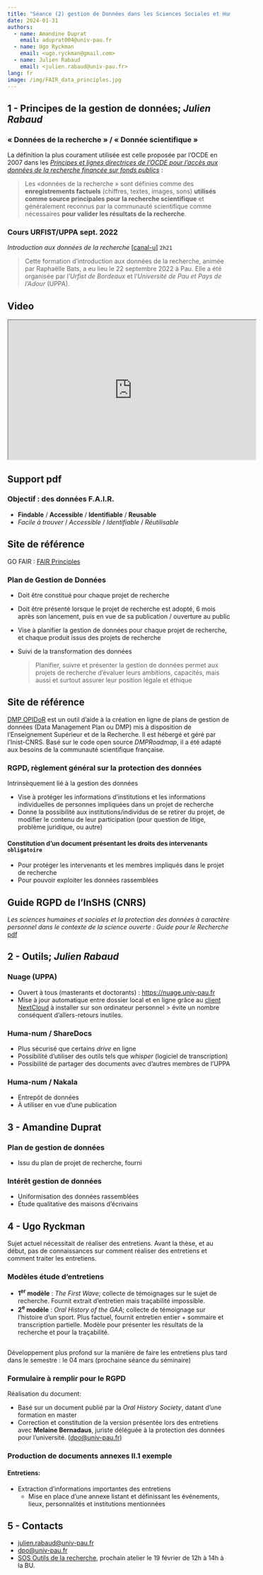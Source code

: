 ```yaml
---
title: "Séance (2) gestion de Données dans les Sciences Sociales et Humaines"
date: 2024-01-31
authors:
  - name: Amandine Duprat
    email: aduprat004@univ-pau.fr
  - name: Ugo Ryckman
    email: <ugo.ryckman@gmail.com>
  - name: Julien Rabaud
    email: <julien.rabaud@univ-pau.fr>
lang: fr
image: /img/FAIR_data_principles.jpg
---
```



## 1 - Principes de la gestion de données; *Julien Rabaud*

### « Données de la recherche » / « Donnée scientifique »

La définition la plus courament utilisée est celle proposée par l’OCDE en 2007 dans les [*Principes et lignes directrices de l’OCDE pour l’accès aux données de la recherche financée sur fonds publics*](http://www.oecd.org/fr/sti/sci-tech/38500823.pdf) :
 
> Les «données de la recherche » sont définies comme des **enregistrements factuels** (chiffres, textes, images, sons) **utilisés comme source principales pour la recherche scientifique** et généralement reconnus par la communauté scientifique comme nécessaires **pour valider les résultats de la recherche**.

### Cours URFIST/UPPA sept. 2022

*Introduction aux données de la recherche* \[[canal-u](https://www.canal-u.tv/chaines/callisto/introduction-aux-donnees-de-la-recherche)\] `2h21`

> Cette formation d'introduction aux données de la recherche, animée par Raphaëlle Bats, a eu lieu le 22 septembre 2022 à Pau. Elle a été organisée par l'*Urfist de Bordeaux* et l'*Université de Pau et Pays de l'Adour* (UPPA).

::: {.callout-tip collapse="true"}
## Video

<iframe width="560" height="315" src="https://www.canal-u.tv/chaines/callisto/embed/135039?t=0" allowfullscreen></iframe>
:::

::: {.callout-tip collapse="true"}
## Support pdf

<object data="pdf/Introduction-Données-2022.pdf" type="application/pdf" width="100%"> 
</object>
:::


  

### Objectif : des données F.A.I.R.

- **Findable** / **Accessible** / **Identifiable** / **Reusable**
- *Facile à trouver* / *Accessible* / *Identifiable* / *Réutilisable*

::: callout-tip
## Site de référence

GO FAIR : [FAIR Principles](https://www.go-fair.org/fair-principles/)
:::

### Plan de Gestion de Données

- Doit être constitué pour chaque projet de recherche
- Doit être présenté lorsque le projet de recherche est adopté, 6 mois après son lancement, puis en vue de sa publication / ouverture au public
- Vise à planifier la gestion de données pour chaque projet de recherche, et chaque produit issus des projets de recherche
- Suivi de la transformation des données
  
  > Planifier, suivre et présenter la gestion de données permet aux projets de recherche d'évaluer leurs ambitions, capacités, mais aussi et surtout assurer leur position légale et éthique

::: callout-tip
## Site de référence

[DMP OPIDoR](https://opidor.fr/planifier/) est un outil d’aide à la création en ligne de plans de gestion de données (Data Management Plan ou DMP) mis à disposition de l’Enseignement Supérieur et de la Recherche. Il est hébergé et géré par l’Inist-CNRS. Basé sur le code open source *DMPRoadmap*, il a été adapté aux besoins de la communauté scientifique française.
:::

### RGPD, règlement général sur la protection des données

Intrinsèquement lié à la gestion des données

- Vise à protéger les informations d'institutions et les informations individuelles de personnes impliquées dans un projet de recherche
- Donne la possibilité aux institutions/individus de se retirer du projet, de modifier le contenu de leur participation (pour question de litige, problème juridique, ou autre)

#### Constitution d'un document présentant les droits des intervenants `obligatoire`

- Pour protéger les intervenants et les membres impliqués dans le projet de recherche
- Pour pouvoir exploiter les données rassemblées

::: callout-tip
## Guide RGPD de l'**InSHS** (CNRS)

*Les sciences humaines et sociales et la protection des données à caractère personnel dans le contexte de la science ouverte : Guide pour le Recherche* [pdf](https://www.inshs.cnrs.fr/sites/institut_inshs/files/pdf/guide-rgpd_2.pdf)
:::

## 2 - Outils; *Julien Rabaud*

### Nuage (UPPA)

- Ouvert à tous (masterants et doctorants) : <https://nuage.univ-pau.fr>
- Mise à jour automatique entre dossier local et en ligne grâce au [client NextCloud](https://nextcloud.com/fr/install/) à installer sur son ordinateur personnel > évite un nombre conséquent d'allers-retours inutiles.

### Huma-num / ShareDocs

- Plus sécurisé que certains *drive* en ligne
- Possibilité d'utiliser des outils tels que *whisper* (logiciel de transcription)
- Possibilité de partager des documents avec d'autres membres de l'UPPA

### Huma-num / Nakala

- Entrepôt de données
- À utiliser en vue d'une publication

## 3 - Amandine Duprat

### Plan de gestion de données

- Issu du plan de projet de recherche, fourni

### Intérêt gestion de données

- Uniformisation des données rassemblées
- Étude qualitative des maisons d'écrivains

## 4 - Ugo Ryckman

Sujet actuel nécessitait de réaliser des entretiens. Avant la thèse, et au début, pas de connaissances sur comment réaliser des entretiens et comment traiter les entretiens.

### Modèles étude d'entretiens

- **1^er^ modèle** : *The First Wave*; collecte de témoignages sur le sujet de recherche. Fournit extrait d'entretien mais traçabilité impossible.
- **2^e^ modèle** : *Oral History of the GAA*; collecte de témoignage sur l'histoire d'un sport. Plus factuel, fournit entretien entier + sommaire et transcription partielle. Modèle pour présenter les résultats de la recherche et pour la traçabilité.

::: callout-important
## 

Développement plus profond sur la manière de faire les entretiens plus tard
dans le semestre : le 04 mars (prochaine séance du séminaire)
:::

### Formulaire à remplir pour le RGPD

Réalisation du document:

- Basé sur un document publié par la *Oral History Society*, datant d'une formation en master
- Correction et constitution de la version présentée lors des entretiens avec **Melaine Bernadaus**, juriste déléguée à la protection des données pour l'université. (<dpo@univ-pau.fr>)

### Production de documents annexes II.1 exemple

#### Entretiens:

- Extraction d'informations importantes des entretiens
  - Mise en place d'une annexe listant et définissant les événements, lieux, personnalités et institutions mentionnées

## 5 - Contacts

- <julien.rabaud@univ-pau.fr>
- <dpo@univ-pau.fr>
- [SOS Outils de la recherche](https://bibliotheques.univ-pau.fr/fr/actualites-des-bibliotheques/ateliers-sos-methodes-et-techniques-des-shs.html), prochain atelier le 19 février de 12h à 14h à la BU.